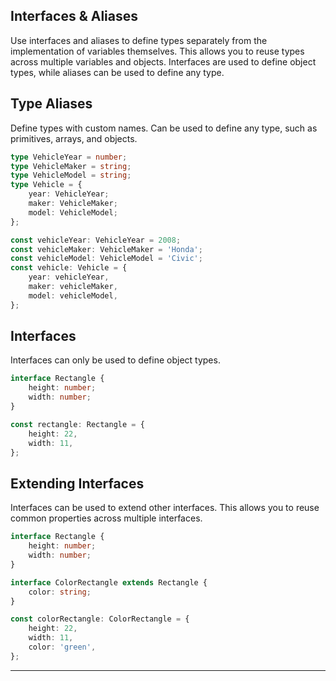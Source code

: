 ## Interfaces & Aliases

Use interfaces and aliases to define types separately from the implementation of variables themselves. This allows you to reuse types across multiple variables and objects. Interfaces are used to define object types, while aliases can be used to define any type.

## Type Aliases

Define types with custom names. Can be used to define any type, such as primitives, arrays, and objects.

```ts copy
type VehicleYear = number;
type VehicleMaker = string;
type VehicleModel = string;
type Vehicle = {
	year: VehicleYear;
	maker: VehicleMaker;
	model: VehicleModel;
};

const vehicleYear: VehicleYear = 2008;
const vehicleMaker: VehicleMaker = 'Honda';
const vehicleModel: VehicleModel = 'Civic';
const vehicle: Vehicle = {
	year: vehicleYear,
	maker: vehicleMaker,
	model: vehicleModel,
};
```

## Interfaces

Interfaces can only be used to define object types.

```ts copy
interface Rectangle {
	height: number;
	width: number;
}

const rectangle: Rectangle = {
	height: 22,
	width: 11,
};
```

## Extending Interfaces

Interfaces can be used to extend other interfaces. This allows you to reuse common properties across multiple interfaces.

```ts copy
interface Rectangle {
	height: number;
	width: number;
}

interface ColorRectangle extends Rectangle {
	color: string;
}

const colorRectangle: ColorRectangle = {
	height: 22,
	width: 11,
	color: 'green',
};
```

---
